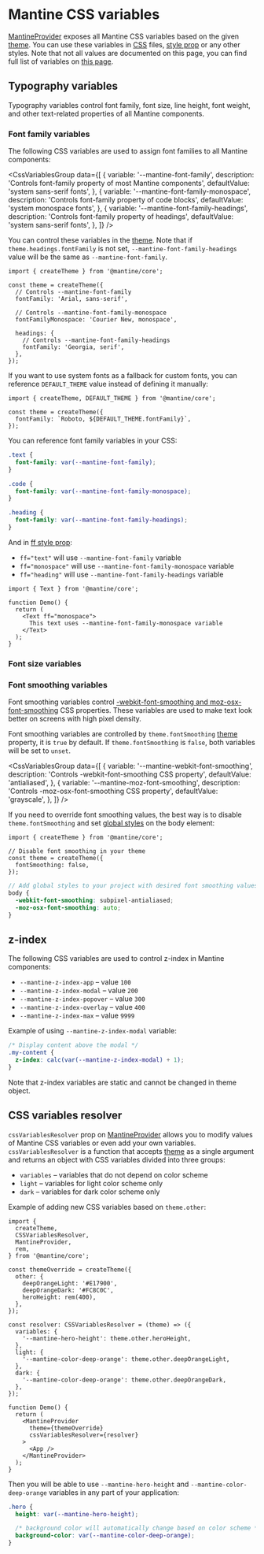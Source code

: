 

# Mantine CSS variables

[MantineProvider](/theming/mantine-provider) exposes all Mantine CSS variables based on the given [theme](/theming/theme-object).
You can use these variables in [CSS](/styles/css-modules) files, [style prop](/styles/style) or any other styles.
Note that not all values are documented on this page, you can find full list of variables on [this page](/styles/css-variables-list).

## Typography variables

Typography variables control font family, font size, line height, font weight, and other text-related properties
of all Mantine components.

### Font family variables

The following CSS variables are used to assign font families to all Mantine components:

<CssVariablesGroup
  data={[
    {
      variable: '--mantine-font-family',
      description:
        'Controls font-family property of most Mantine components',
      defaultValue: 'system sans-serif fonts',
    },
    {
      variable: '--mantine-font-family-monospace',
      description: 'Controls font-family property of code blocks',
      defaultValue: 'system monospace fonts',
    },
    {
      variable: '--mantine-font-family-headings',
      description: 'Controls font-family property of headings',
      defaultValue: 'system sans-serif fonts',
    },
  ]}
/>

You can control these variables in the [theme](/theming/theme-object). Note that if
`theme.headings.fontFamily` is not set, `--mantine-font-family-headings` value
will be the same as `--mantine-font-family`.

```tsx
import { createTheme } from '@mantine/core';

const theme = createTheme({
  // Controls --mantine-font-family
  fontFamily: 'Arial, sans-serif',

  // Controls --mantine-font-family-monospace
  fontFamilyMonospace: 'Courier New, monospace',

  headings: {
    // Controls --mantine-font-family-headings
    fontFamily: 'Georgia, serif',
  },
});
```

If you want to use system fonts as a fallback for custom fonts, you can reference `DEFAULT_THEME`
value instead of defining it manually:

```tsx
import { createTheme, DEFAULT_THEME } from '@mantine/core';

const theme = createTheme({
  fontFamily: `Roboto, ${DEFAULT_THEME.fontFamily}`,
});
```

You can reference font family variables in your CSS:

```scss
.text {
  font-family: var(--mantine-font-family);
}

.code {
  font-family: var(--mantine-font-family-monospace);
}

.heading {
  font-family: var(--mantine-font-family-headings);
}
```

And in [ff style prop](/styles/style-props):

- `ff="text"` will use `--mantine-font-family` variable
- `ff="monospace"` will use `--mantine-font-family-monospace` variable
- `ff="heading"` will use `--mantine-font-family-headings` variable

```tsx
import { Text } from '@mantine/core';

function Demo() {
  return (
    <Text ff="monospace">
      This text uses --mantine-font-family-monospace variable
    </Text>
  );
}
```

### Font size variables

### Font smoothing variables

Font smoothing variables control [-webkit-font-smoothing and moz-osx-font-smoothing](https://developer.mozilla.org/en-US/docs/Web/CSS/font-smooth)
CSS properties. These variables are used to make text look better on screens with high pixel density.

Font smoothing variables are controlled by `theme.fontSmoothing` [theme](/theming/theme-object) property, it is `true` by default. If `theme.fontSmoothing` is `false`, both variables will be set to `unset`.

<CssVariablesGroup
  data={[
    {
      variable: '--mantine-webkit-font-smoothing',
      description: 'Controls -webkit-font-smoothing CSS property',
      defaultValue: 'antialiased',
    },
    {
      variable: '--mantine-moz-font-smoothing',
      description: 'Controls -moz-osx-font-smoothing CSS property',
      defaultValue: 'grayscale',
    },
  ]}
/>

If you need to override font smoothing values, the best way is to disable `theme.fontSmoothing` and set [global styles](/styles/global)
on the body element:

```tsx
import { createTheme } from '@mantine/core';

// Disable font smoothing in your theme
const theme = createTheme({
  fontSmoothing: false,
});
```

```scss
// Add global styles to your project with desired font smoothing values
body {
  -webkit-font-smoothing: subpixel-antialiased;
  -moz-osx-font-smoothing: auto;
}
```

## z-index

The following CSS variables are used to control z-index in Mantine components:

- `--mantine-z-index-app` – value `100`
- `--mantine-z-index-modal` – value `200`
- `--mantine-z-index-popover` – value `300`
- `--mantine-z-index-overlay` – value `400`
- `--mantine-z-index-max` – value `9999`

Example of using `--mantine-z-index-modal` variable:

```css
/* Display content above the modal */
.my-content {
  z-index: calc(var(--mantine-z-index-modal) + 1);
}
```

Note that z-index variables are static and cannot be changed in theme object.

## CSS variables resolver

`cssVariablesResolver` prop on [MantineProvider](/theming/mantine-provider) allows you to
modify values of Mantine CSS variables or even add your own variables.
`cssVariablesResolver` is a function that accepts [theme](/theming/theme-object) as a single
argument and returns an object with CSS variables divided into three groups:

- `variables` – variables that do not depend on color scheme
- `light` – variables for light color scheme only
- `dark` – variables for dark color scheme only

Example of adding new CSS variables based on `theme.other`:

```tsx
import {
  createTheme,
  CSSVariablesResolver,
  MantineProvider,
  rem,
} from '@mantine/core';

const themeOverride = createTheme({
  other: {
    deepOrangeLight: '#E17900',
    deepOrangeDark: '#FC8C0C',
    heroHeight: rem(400),
  },
});

const resolver: CSSVariablesResolver = (theme) => ({
  variables: {
    '--mantine-hero-height': theme.other.heroHeight,
  },
  light: {
    '--mantine-color-deep-orange': theme.other.deepOrangeLight,
  },
  dark: {
    '--mantine-color-deep-orange': theme.other.deepOrangeDark,
  },
});

function Demo() {
  return (
    <MantineProvider
      theme={themeOverride}
      cssVariablesResolver={resolver}
    >
      <App />
    </MantineProvider>
  );
}
```

Then you will be able to use `--mantine-hero-height` and `--mantine-color-deep-orange` variables
in any part of your application:

```css
.hero {
  height: var(--mantine-hero-height);

  /* background color will automatically change based on color scheme */
  background-color: var(--mantine-color-deep-orange);
}
```
